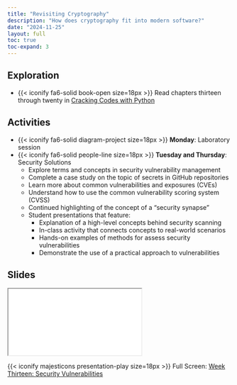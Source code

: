 ```yaml
---
title: "Revisiting Cryptography"
description: "How does cryptography fit into modern software?"
date: "2024-11-25"
layout: full
toc: true
toc-expand: 3
---
```


## Exploration

- {{< iconify fa6-solid book-open size=18px >}} Read chapters thirteen through
twenty in [Cracking Codes with Python](https://inventwithpython.com/cracking/)

## Activities

- {{< iconify fa6-solid diagram-project size=18px >}} **Monday**: Laboratory session
- {{< iconify fa6-solid people-line size=18px >}} **Tuesday and Thursday**:
Security Solutions
  - Explore terms and concepts in security vulnerability management
  - Complete a case study on the topic of secrets in GitHub repositories
  - Learn more about common vulnerabilities and exposures (CVEs)
  - Understand how to use the common vulnerability scoring system (CVSS)
  - Continued highlighting of the concept of a "security synapse"
  - Student presentations that feature:
    - Explanation of a high-level concepts behind security scanning
    - In-class activity that connects concepts to real-world scenarios
    - Hands-on examples of methods for assess security vulnerabilities
    - Demonstrate the use of a practical approach to vulnerabilities

## Slides

```{=html}
<iframe class="slide-deck" src="../../slides/weekthirteen/"></iframe>
```

{{< iconify majesticons presentation-play size=18px >}} Full Screen: [Week
Thirteen: Security Vulnerabilities](../../slides/weekthirteen/)

